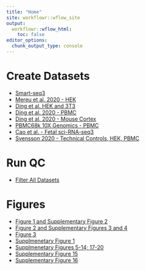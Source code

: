 ```yaml
---
title: "Home"
site: workflowr::wflow_site
output:
  workflowr::wflow_html:
    toc: false
editor_options:
  chunk_output_type: console
---
```



# Create Datasets

- [Smart-seq3](01_Smart-seq3.html)
- [Mereu et al. 2020 - HEK](02_Mereu.html)
- [Ding et al. HEK and 3T3](03A_Ding-Mixture-HEK-3T3.html)
- [Ding et al. 2020 - PBMC](03B_Ding-PBMC.html)
- [Ding et al. 2020 - Mouse Cortex](03C_Ding-Cortex.html)
- [PBMC68k 10X Genomics - PBMC](04_PBMC68k.html)
- [Cao et al. - Fetal sci-RNA-seq3](05_Fetal-sciRNAseq3.html)
- [Svensson 2020 - Technical Controls, HEK, PBMC ](06G_VS2020_Seurat.html)


# Run QC

- [Filter All Datasets](07_Filter_all_datasets.html)

# Figures

- [Figure 1 and Supplementary Figure 2](09_Figure1.html)
- [Figure 2 and Supplementary Figures 3 and 4](10_Figure2.html)
- [Figure 3](11_Figure3.html)
- [Supplmenetary Figure 1](12_SuppFigure-DataStats.html)
- [Supplmenetary Figures 5-14; 17-20](13_SuppFigure-VST.html)
- [Supplementary Figure 15](14_SuppFigure-Simulation.html)
- [Supplementary Figure 16](15_SuppFigure-Upsampling.html)

